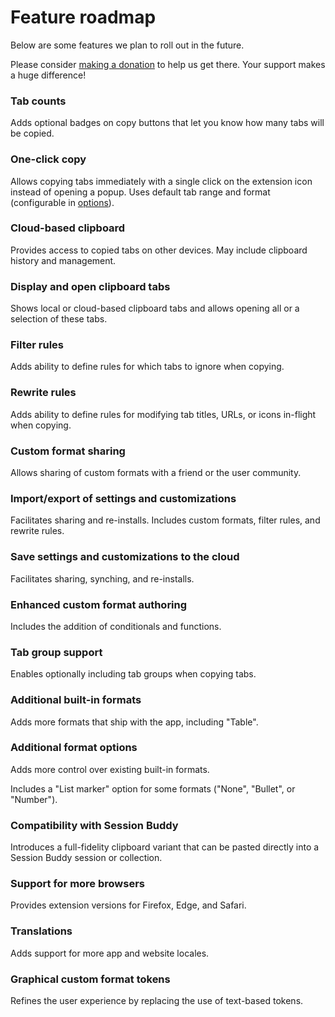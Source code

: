 
# Feature roadmap

Below are some features we plan to roll out in the future.

Please consider [making a donation](/donate) to help us get there. Your support makes a huge difference!

### Tab counts<Status state='in-progress' />

Adds optional badges on copy buttons that let you know how many tabs will be copied.

### One-click copy<Status state='in-progress' />

Allows copying tabs immediately with a single click on the extension icon instead of opening a popup. Uses default tab range and format (configurable in [options](/docs/options)).

### Cloud-based clipboard

Provides access to copied tabs on other devices. May include clipboard history and management.

### Display and open clipboard tabs

Shows local or cloud-based clipboard tabs and allows opening all or a selection of these tabs.

### Filter rules

Adds ability to define rules for which tabs to ignore when copying.

### Rewrite rules

Adds ability to define rules for modifying tab titles, URLs, or icons in-flight when copying.

### Custom format sharing

Allows sharing of custom formats with a friend or the user community.

### Import/export of settings and customizations

Facilitates sharing and re-installs. Includes custom formats, filter rules, and rewrite rules.

### Save settings and customizations to the cloud

Facilitates sharing, synching, and re-installs.

### Enhanced custom format authoring

Includes the addition of conditionals and functions.

### Tab group support

Enables optionally including tab groups when copying tabs.

### Additional built-in formats

Adds more formats that ship with the app, including "Table".

### Additional format options

Adds more control over existing built-in formats.

Includes a "List marker" option for some formats ("None", "Bullet", or "Number").

### Compatibility with Session Buddy

Introduces a full-fidelity clipboard variant that can be pasted directly into a Session Buddy session or collection.

### Support for more browsers

Provides extension versions for Firefox, Edge, and Safari.

### Translations

Adds support for more app and website locales.

### Graphical custom format tokens

Refines the user experience by replacing the use of text-based tokens.
